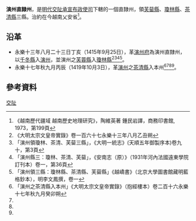 '''演州直隸州'''，是[[明代|明代]][[交阯承宣布政使司|交阯承宣布政使司]]下轄的一個直隸州，領[[芙蒥縣|芙蒥縣]]、[[瓊林縣|瓊林縣]]、[[茶清縣|茶清縣]]三縣。治約在今越南乂安省<ref>《越南歷代疆域 越南歷史地理研究》，陶維英著 鍾民岩譯，商務印書館, 1973，第199頁</ref>。
== 沿革 ==
* 永樂十三年八月二十三日丁亥（1415年9月25日），革[[演州府|演州府]]為演州直隸州，以[[千冬縣|千冬縣]]入[[演州|演州]]，並演州之[[芙蓉縣|芙蓉縣]]入[[瓊林縣|瓊林縣]]<ref>《大明太宗文皇帝實錄》卷一百六十七永樂十三年八月乙丑朔</ref><ref name="#1">「演州領瓊林、茶清、芙蒥三縣」，《大明一統志》(天順五年御製序本)卷九十，第3頁</ref><ref name="#2">「演州縣三：瓊林、茶清、芙蒥」，《安南志（原）》（1931年河內法國遠東學院訂刊本）卷一，第36頁</ref><ref name="#3">「演州領三縣：瓊林縣、茶清縣、芙蒥縣」《越嶠書》（北京大學圖書館藏明藍格鈔本），明李文鳳撰，卷一</ref>。
* 永樂十七年秋九月丙辰（1419年10月3日），革[[演州|演州]]之[[茶清縣|茶清縣]]入本州<ref>「演州之茶清縣入本州」《大明太宗文皇帝實錄》（抱經樓本）卷二百十六永樂十七年秋九月癸卯朔</ref><ref name="#1"/><ref name="#2"/><ref name="#3"/>。

== 參考資料 ==
{{reflist}}
{{交阯承宣布政使司行政區劃}}
[[分類:明朝直隸州|交阯]]